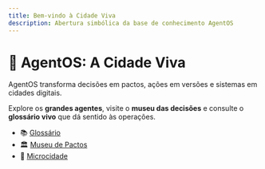 ```yaml
---
title: Bem-vindo à Cidade Viva
description: Abertura simbólica da base de conhecimento AgentOS
---
```


# 🌆 AgentOS: A Cidade Viva

AgentOS transforma decisões em pactos, ações em versões e sistemas em cidades digitais.

Explore os **grandes agentes**, visite o **museu das decisões** e consulte o **glossário vivo** que dá sentido às operações.

- 📚 [Glossário](./glossario)
- 🏛️ [Museu de Pactos](./modelos/github-museu-plus)
- 🧠 [Microcidade](./frameworks/microcidade-empresarial)
